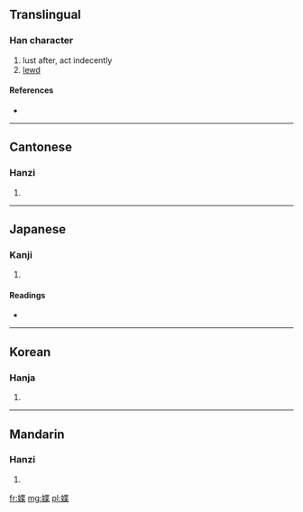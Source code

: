 ==Translingual==

===Han character===
{{Han char|rn=38|rad=女|as=09|sn=12|four=4449<sub>1</sub>|canj=女心廿木 (VPTD)}}

# lust after, act indecently
# [[lewd]]

====References====
* {{Han ref|kx=0267.190|dkj=06524|dj=0534.180|hdz=21063.150|uh=5A9F|ud=23199|bh=D8B7|bd=55479}}

----

==Cantonese==

===Hanzi===
{{yue-hanzi|jyut=|y=sit3}}

# {{defn|Cantonese|sort=女09}}

----

==Japanese==

===Kanji===
{{ja-kanji|grade=|rs=女09}}

# {{defn|Japanese|sort=女09}}

====Readings====
* {{ja-readings|on=[[せつ]] (setsu), [[せち]] (sechi)|kun=[[けがす]] (kegasu), [[けがれる]] (kegareru), [[なれる]] (nareru), [[あなどる]] (anadoru)}}

----

==Korean==

===Hanja===
{{ko-hanja|hangeul=설|rv=seol|mr=sŏl}}

# {{defn|Korean|sort=女09}}

----

==Mandarin==

===Hanzi===
{{cmn-hanzi|pin=[[duò]] ([[duo4]]), [[xiè]] ([[xie4]])|wg=to<sup>4</sup>, hsieh<sup>4</sup>}}

# {{defn|Mandarin|sort=女09}}

[[fr:媟]]
[[mg:媟]]
[[pl:媟]]